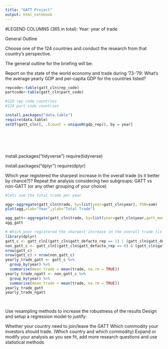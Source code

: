 ```yaml
---
title: "GATT Project"
output: html_notebook
---
```

#LEGEND
COLUMNS (365 in total):
Year: year of trade

General Outline

Choose one of the 124 countries and conduct the research from that country’s perspective.

The general outline for the briefing will be:

Report on the state of the world economy and trade during ‘73-’79:
What’s the average yearly GDP and per-capita GDP for the countries listed?

```r
repcode<-table(gatt_cln$rep_code)
partcode<-table(gatt_cln$part_code)

#126 rep code countries
#124 part code countries

install.packages("data.table")
require(data.table)
setDT(gatt_cln)[, .(count = uniqueN(gdp_rep)), by = year]







```


install.packages("tidyverse")
require(tidyverse)

install.packages("dplyr")
require(dplyr)

Which year registered the sharpest increase in the overall trade (is it better by chance?)?
Repeat the analysis considering two subgroups: GATT vs non-GATT (or any other grouping of your choice)

```r
#lets sum the total trade per year

agg<-aggregate(gatt_cln$trade, by=list(year=gatt_cln$year), FUN=sum)
plot(agg,xlab="Year",ylab="Total Trade")

agg_gatt<-aggregate(gatt_cln$trade, by=list(year=gatt_cln$year,gatt_member=gatt_cln$gatt_defacto_rep), FUN=sum)
agg_gatt


```

```r
# Which year registered the sharpest increase in the overall trade (is it better by chance?)?
library(dplyr)
gatt_c <- gatt_cln[(gatt_cln$gatt_defacto_rep == 1) | (gatt_cln$gatt_dejure_rep == 1), ]
non_gatt_c <- gatt_cln[(gatt_cln$gatt_defacto_rep == 0) & (gatt_cln$gatt_dejure_rep == 0), ]
nrow(gatt_c)
nrow(gatt_c) + nrow(non_gatt_c)
yearly_trade_gatt <- gatt_c %>%
  group_by(year) %>%
  summarise(mean_trade = mean(trade, na.rm = TRUE))
yearly_trade_ngatt <- non_gatt_c %>%
  group_by(year) %>%
  summarise(mean_trade = mean(trade, na.rm = TRUE))
yearly_trade_gatt
yearly_trade_ngatt

  
```


Use resampling methods to increase the robustness of the results
Design and setup a regression model to justify:

Whether your country need to join/leave the GATT
Which commodity your investors should trade. (Which country and which commodity)
Expand or modify your analysis as you see fit, add more research questions and use statistical methods










